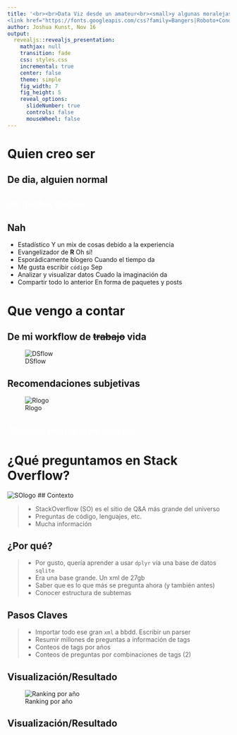 ```yaml
---
title: '<br><br>Data Viz desde un amateur<br><small>y algunas moralejas</small>
<link href="https://fonts.googleapis.com/css?family=Bangers|Roboto+Condensed|Covered+By+Your+Grace" rel="stylesheet">'
author: Joshua Kunst, Nov 16
output:
  revealjs::revealjs_presentation:
    mathjax: null
    transition: fade
    css: styles.css
    incremental: true
    center: false
    theme: simple
    fig_width: 7
    fig_height: 5
    reveal_options:
      slideNumber: true
      controls: false
      mouseWheel: false
---
```


# Quien creo ser {.section-title-white .center data-background="http://cliparts.co/cliparts/8cE/bkB/8cEbkByXi.jpg"}

## De dia, alguien normal {data-background="http://i.giphy.com/l2JHVUriDGEtWOx0c.gif"}

## <span style="color:white">De noche, hacker</span> {data-background=#000 data-background-iframe="http://giphy.com/embed/YQitE4YNQNahy"}

## Nah

- Estadístico <span>Y un mix de cosas debido a la experiencia</span>
- Evangelizador de **R** <span>Oh sí!</span>
- Esporádicamente blogero <span>Cuando el tiempo da</span>
- Me gusta escribir `código` <span>Sep</span>
- Analizar y visualizar datos <span>Cuado la imaginación da</span>
- Compartir todo lo anterior <span>En forma de paquetes y posts</span>

# Que vengo a contar {.center}

## De mi workflow de <strike>trabajo</strike> vida

![DSflow](http://r4ds.had.co.nz/diagrams/data-science.png)

## Recomendaciones subjetivas 

![Rlogo](https://www.rstudio.com/wp-content/uploads/2015/01/Untitled.001.jpeg)

## <span style="color:white">Algunos post que he escrito</span> {data-background="https://3.bp.blogspot.com/-q5j3jizOL60/VV52DuTGcaI/AAAAAAAAIUQ/ZGG6FzWp0pw/s1600/tmhnks.gif"}

# ¿Qué preguntamos en Stack Overflow?

![SOlogo](http://www.skrenta.com/images/stackoverflow.jpg)
## Contexto

> - StackOverflow (SO) es el sitio de Q&A más grande
del universo
> - Preguntas de código, lenguajes, etc. 
> - Mucha información

## ¿Por qué? 

> - Por gusto, quería aprender a usar `dplyr` vía una base de datos `sqlite`
> - Era una base grande. Un xml de 27gb 
> - Saber que es lo que más se pregunta ahora (y también antes)
> - Conocer estructura de subtemas


## Pasos Claves

> - Importar todo ese gran `xml` a bbdd. Escribir un parser
> - Resumir millones de preguntas a información de tags
> - Conteos de tags por años
> - Conteos de preguntas por combinaciones de tags (2)

## Visualización/Resultado

![Ranking por año](http://jkunst.com/images/what-do-we-ask-in-stackoverflow/unnamed-chunk-9-1.png)

## Visualización/Resultado

